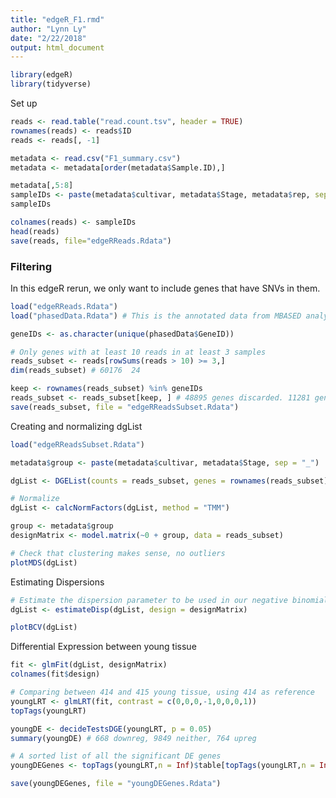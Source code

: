 ```yaml
---
title: "edgeR_F1.rmd"
author: "Lynn Ly"
date: "2/22/2018"
output: html_document
---
```


```r
library(edgeR)
library(tidyverse)
```

Set up 
```r
reads <- read.table("read.count.tsv", header = TRUE)
rownames(reads) <- reads$ID
reads <- reads[, -1]

metadata <- read.csv("F1_summary.csv")
metadata <- metadata[order(metadata$Sample.ID),]

metadata[,5:8]
sampleIDs <- paste(metadata$cultivar, metadata$Stage, metadata$rep, sep = "_")
sampleIDs

colnames(reads) <- sampleIDs
head(reads)
save(reads, file="edgeRReads.Rdata")
```

### Filtering

In this edgeR rerun, we only want to include genes that have SNVs in them.
```r
load("edgeRReads.Rdata")
load("phasedData.Rdata") # This is the annotated data from MBASED analysis. It has already gone through SNP calling 

geneIDs <- as.character(unique(phasedData$GeneID))

# Only genes with at least 10 reads in at least 3 samples
reads_subset <- reads[rowSums(reads > 10) >= 3,]
dim(reads_subset) # 60176  24 

keep <- rownames(reads_subset) %in% geneIDs
reads_subset <- reads_subset[keep, ] # 48895 genes discarded. 11281 genes remaining
save(reads_subset, file = "edgeRReadsSubset.Rdata")
```

Creating and normalizing dgList
```r
load("edgeRReadsSubset.Rdata")

metadata$group <- paste(metadata$cultivar, metadata$Stage, sep = "_")

dgList <- DGEList(counts = reads_subset, genes = rownames(reads_subset), group = metadata$group)

# Normalize
dgList <- calcNormFactors(dgList, method = "TMM") 

group <- metadata$group
designMatrix <- model.matrix(~0 + group, data = reads_subset)

# Check that clustering makes sense, no outliers
plotMDS(dgList)
```


Estimating Dispersions
```r
# Estimate the dispersion parameter to be used in our negative binomial model
dgList <- estimateDisp(dgList, design = designMatrix)

plotBCV(dgList)
```


Differential Expression between young tissue
```r
fit <- glmFit(dgList, designMatrix)
colnames(fit$design)

# Comparing between 414 and 415 young tissue, using 414 as reference
youngLRT <- glmLRT(fit, contrast = c(0,0,0,-1,0,0,0,1))
topTags(youngLRT) 

youngDE <- decideTestsDGE(youngLRT, p = 0.05)
summary(youngDE) # 668 downreg, 9849 neither, 764 upreg

# A sorted list of all the significant DE genes
youngDEGenes <- topTags(youngLRT,n = Inf)$table[topTags(youngLRT,n = Inf)$table$FDR<0.05,]

save(youngDEGenes, file = "youngDEGenes.Rdata")

```


